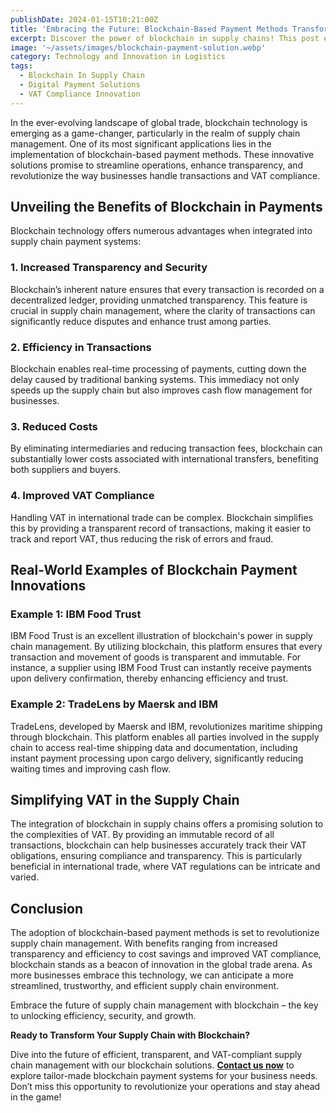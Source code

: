 ```yaml
---
publishDate: 2024-01-15T10:21:00Z
title: 'Embracing the Future: Blockchain-Based Payment Methods Transforming Supply Chain Management'
excerpt: Discover the power of blockchain in supply chains! This post explores its efficiency, VAT ease, and real-world applications.
image: '~/assets/images/blockchain-payment-solution.webp'
category: Technology and Innovation in Logistics
tags:
  - Blockchain In Supply Chain
  - Digital Payment Solutions
  - VAT Compliance Innovation
---
```


In the ever-evolving landscape of global trade, blockchain technology is emerging as a game-changer, particularly in the realm of supply chain management. One of its most significant applications lies in the implementation of blockchain-based payment methods. These innovative solutions promise to streamline operations, enhance transparency, and revolutionize the way businesses handle transactions and VAT compliance.

## Unveiling the Benefits of Blockchain in Payments

Blockchain technology offers numerous advantages when integrated into supply chain payment systems:

### 1. **Increased Transparency and Security**

Blockchain’s inherent nature ensures that every transaction is recorded on a decentralized ledger, providing unmatched transparency. This feature is crucial in supply chain management, where the clarity of transactions can significantly reduce disputes and enhance trust among parties.

### 2. **Efficiency in Transactions**

Blockchain enables real-time processing of payments, cutting down the delay caused by traditional banking systems. This immediacy not only speeds up the supply chain but also improves cash flow management for businesses.

### 3. **Reduced Costs**

By eliminating intermediaries and reducing transaction fees, blockchain can substantially lower costs associated with international transfers, benefiting both suppliers and buyers.

### 4. **Improved VAT Compliance**

Handling VAT in international trade can be complex. Blockchain simplifies this by providing a transparent record of transactions, making it easier to track and report VAT, thus reducing the risk of errors and fraud.

## Real-World Examples of Blockchain Payment Innovations

### Example 1: IBM Food Trust

IBM Food Trust is an excellent illustration of blockchain's power in supply chain management. By utilizing blockchain, this platform ensures that every transaction and movement of goods is transparent and immutable. For instance, a supplier using IBM Food Trust can instantly receive payments upon delivery confirmation, thereby enhancing efficiency and trust.

### Example 2: TradeLens by Maersk and IBM

TradeLens, developed by Maersk and IBM, revolutionizes maritime shipping through blockchain. This platform enables all parties involved in the supply chain to access real-time shipping data and documentation, including instant payment processing upon cargo delivery, significantly reducing waiting times and improving cash flow.

## Simplifying VAT in the Supply Chain

The integration of blockchain in supply chains offers a promising solution to the complexities of VAT. By providing an immutable record of all transactions, blockchain can help businesses accurately track their VAT obligations, ensuring compliance and transparency. This is particularly beneficial in international trade, where VAT regulations can be intricate and varied.

## Conclusion

The adoption of blockchain-based payment methods is set to revolutionize supply chain management. With benefits ranging from increased transparency and efficiency to cost savings and improved VAT compliance, blockchain stands as a beacon of innovation in the global trade arena. As more businesses embrace this technology, we can anticipate a more streamlined, trustworthy, and efficient supply chain environment.

Embrace the future of supply chain management with blockchain – the key to unlocking efficiency, security, and growth.

**Ready to Transform Your Supply Chain with Blockchain?**

Dive into the future of efficient, transparent, and VAT-compliant supply chain management with our blockchain solutions. **[Contact us now](/contact)** to explore tailor-made blockchain payment systems for your business needs. Don’t miss this opportunity to revolutionize your operations and stay ahead in the game!
